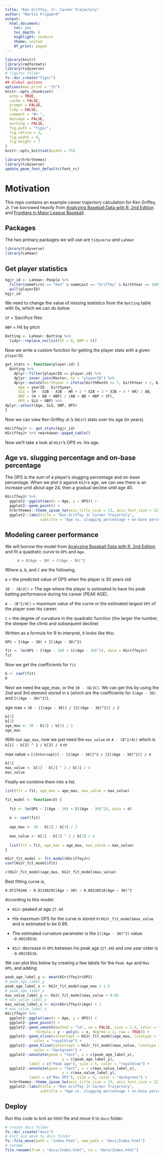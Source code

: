 ```yaml
---
title: "Ken Griffey, Jr. Career Trajectory"
author: "Martin Frigaard"
output: 
  html_document: 
    toc: yes
    toc_depth: 6
    highlight: zenburn
    theme: united
    df_print: paged
---
```



```r
library(knitr)
library(rmdformats)
library(tidyverse)
# figures folder
fs::dir_create("figs/")
## Global options
options(max.print = "75")
knitr::opts_chunk$set(
  echo = TRUE,
  cache = FALSE,
  prompt = FALSE,
  tidy = FALSE,
  comment = "#> ",
  message = FALSE,
  warning = FALSE,
  fig.path = "figs/",
  fig.retina = 2,
  fig.width = 9, 
  fig.height = 7
)
knitr::opts_knit$set(width = 75)
```

```r
library(hrbrthemes)
library(tidyverse)
update_geom_font_defaults(font_rc)
```

# Motivation

This repo contains an example career trajectory calculation for Ken Griffey, Jr. I've borrowed heavily from [Analyzing Baseball Data with R, 2nd Edition](https://www.amazon.com/Analyzing-Baseball-Data-Second-Chapman/dp/0815353510) and [Frontiers in Major League Baseball](https://www.springer.com/gp/book/9781441908308).

## Packages 

The two primary packages we will use are `tidyverse` and `Lahman`

```r
library(tidyverse)
library(Lahman)
```


## Get player statistics 

```r
kgjr_id <- Lahman::People %>% 
  filter(nameFirst == "Ken" & nameLast == "Griffey" & birthYear == 1969) %>% 
  pull(playerID)
kgjr_id
```

We need to change the value of missing statistics from the `Batting` table with 0s, which we can do below. 

`SF` = Sacrifice flies

`HBP` = Hit by pitch

```r
Batting <- Lahman::Batting %>% 
  tidyr::replace_na(list(SF = 0, HBP = 0))
```

Now we write a custom function for getting the player stats with a given `playerID`. 

```r
get_stats <- function(player.id) {
  Batting %>%
    dplyr::filter(playerID == player.id) %>%
    dplyr::inner_join(Master, by = "playerID") %>%
    dplyr::mutate(birthyear = ifelse(birthMonth >= 7, birthYear + 1, birthYear), 
      Age = yearID - birthyear, 
      SLG = (H - X2B - X3B - HR + 2 * X2B + 3 * X3B + 4 * HR) / AB,
      OBP = (H + BB + HBP) / (AB + BB + HBP + SF),
      OPS = SLG + OBP) %>%
dplyr::select(Age, SLG, OBP, OPS)
}
```

Now we can view Ken Griffey Jr.'s (`KGJr`) stats over his age (in years).

```r
KGriffeyJr <- get_stats(kgjr_id)
KGriffeyJr %>% rmarkdown::paged_table()
```

Now we'll take a look at `KGJr`'s OPS vs. his age.

## Age vs. slugging percentage and on-base percentage

The OPS is the sum of a player's slugging percentage and on-base percentage. When we plot it against `KGJr`s age, we can see there is an increase until about age 24, then a gradual decline until age 40.

```r
KGriffeyJr %>% 
  ggplot2::ggplot(aes(x = Age, y = OPS)) + 
  ggplot2::geom_point() + 
  hrbrthemes::theme_ipsum_tw(axis_title_size = 13, axis_text_size = 12) + 
  ggplot2::labs(title = "Ken Griffey Jr Career Trajectory", 
                subtitle = "Age vs. slugging percentage + on-base percentage")
```

## Modeling career performance 

We will borrow the model from [Analyzing Baseball Data with R, 2nd Edition](https://www.amazon.com/Analyzing-Baseball-Data-Second-Chapman/dp/0815353510) and fit a quadratic curve to `OPS` and `Age`. 

> `A + B(Age − 30) + C(Age − 30)^2`

Where `A`, `B`, and `C` are the following, 

`A` = the predicted value of OPS when the player is 30 years old  

`30 - (B/2C)` = The age where the player is estimated to have his peak batting performance during his career (PEAK AGE).

`A - (B^2/4C)` = maximum value of the curve or the estimated largest `OPS` of the player over his career.

`C` = the degree of curvature in the quadratic function (the larger the number, the steeper the climb and subsequent decline)

Written as a formula for R to interpret, it looks like this:

`OPS ~ I(Age - 30) + I((Age - 30)^2)`

```r
fit <- lm(OPS ~ I(Age - 30) + I((Age - 30)^2), data = KGriffeyJr)
fit
```

Now we get the coefficients for `fit`

```r
b <- coef(fit)
b
```

Next we need the age_max, or the `30 - (B/2C)`. We can get this by using the 2nd and 3rd element stored in `b` (which are the coefficients for `I(Age - 30)` and `I((Age - 30)^2)`).

age max = `30 - [I(Age - 30)] / [I((Age - 30)^2)] / 2`

```r
b[2]
b[3]
age_max <- 30 - b[2] / b[3] / 2
age_max
```

With our `age_max`, now we just need the `max_value` or `A - (B^2/4C)` which is `b[1] - b[2] ^ 2 / b[3] / 4` or 

max value = `[(Intercept)] - [I(Age - 30)]^2 / [I((Age - 30)^2)] / 4`

```r
b[1]
max_value <- b[1] - b[2] ^ 2 / b[3] / 4
max_value
```

Finally we combine them into a list. 

```r
list(fit = fit, age_max = age_max, max_value = max_value)
```


```r
fit_model <- function(d) {
  
  fit <- lm(OPS ~ I(Age - 30) + I((Age - 30)^2), data = d)
  
  b <- coef(fit)
  
  age_max <- 30 - b[2] / b[3] / 2
  
  max_value <- b[1] - b[2] ^ 2 / b[3] / 4
  
  list(fit = fit, age_max = age_max, max_value = max_value)
}
```

```r
KGJr_fit_model <- fit_model(KGriffeyJr)
coef(KGJr_fit_model$fit)
```

```r
c(KGJr_fit_model$age_max, KGJr_fit_model$max_value)
```

Best fitting curve is,

`0.97276346 − 0.01198292(Age − 30) − 0.00238516(Age − 30)^2`

According to this model: 

- `KGJr` peaked at age `27.49`  

- His maximum OPS for the curve is stored in `KGJr_fit_model$max_value` and is estimated to be 0.99. 

- The estimated curvature parameter is the `I((Age - 30)^2)` value: `-0.00238516`.

- `KGJr` decrease in `OPS` between his peak age (``27.49``) and one year older is `-0.00238516`.

We can plot this below by creating a few labels for the `Peak Age` and `Max OPS`, and adding 

```r
peak_age_label_y <- mean(KGriffeyJr$OPS)
# peak_age_label_y
peak_age_label_x <- KGJr_fit_model$age_max + 1.5
# peak_age_label_x
max_value_label_y <- KGJr_fit_model$max_value + 0.05
# max_value_label_y
max_value_label_x <- min(KGriffeyJr$Age) + 1
# max_value_label_x
KGriffeyJr %>% 
  ggplot2::ggplot(aes(x = Age, y = OPS)) + 
  ggplot2::geom_point() + 
  ggplot2::geom_smooth(method = "lm", se = FALSE, size = 1.5, color = "salmon", 
              formula = y ~ poly(x = x, degree = 2, raw = TRUE)) +
  ggplot2::geom_vline(xintercept = KGJr_fit_model$age_max, linetype = "dashed", 
             color = "royalblue") +
  ggplot2::geom_hline(yintercept = KGJr_fit_model$max_value, linetype = "dashed", 
             color = "darkgreen") + 
  ggplot2::annotate(geom = "text", x = c(peak_age_label_x), 
                          y = c(peak_age_label_y), 
           label = c("Peak age"), size = 5, color = "royalblue") + 
  ggplot2::annotate(geom = "text", x = c(max_value_label_x), 
                          y = c(max_value_label_y), 
           label = c("Max OPS"), size = 5, color = "darkgreen") +
  hrbrthemes::theme_ipsum_tw(axis_title_size = 13, axis_text_size = 12) +
  ggplot2::labs(title = "Ken Griffey Jr Career Trajectory", 
                subtitle = "Age vs. slugging percentage + on-base percentage")
```


## Deploy

Run this code to knit an html file and move it to `docs` folder. 

```r
# create docs folder
fs::dir_create("docs")
# knit and move to docs folder
fs::file_move(path = "index.html", new_path = "docs/Index.html")
# rename
file.rename(from = "docs/index.html", to = "docs/Index.html")
```

